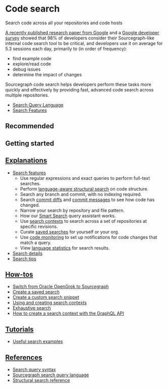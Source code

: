 # Code search

<p className="subtitle">Search code across all your repositories and code hosts</p>

[A recently published research paper from Google](https://static.googleusercontent.com/media/research.google.com/en//pubs/archive/43835.pdf) and a [Google developer survey](https://docs.google.com/document/d/1LQxLk4E3lrb3fIsVKlANu_pUjnILteoWMMNiJQmqNVU/edit#heading=h.xxziwxixfqq3) showed that 98% of developers consider their Sourcegraph-like internal code search tool to be critical, and developers use it on average for 5.3 sessions each day, primarily to (in order of frequency):

- find example code
- explore/read code
- debug issues
- determine the impact of changes

Sourcegraph code search helps developers perform these tasks more quickly and effectively by providing fast, advanced code search across multiple repositories.

- [Search Query Language](reference/queries)
- [Search Features](explanations/features)

## Recommended

<LinkCards>

  <LinkCard href="https://about.sourcegraph.com/get-started?t=enterprise" imgSrc="https://sourcegraph.com/.assets/img/sourcegraph-mark.svg" imgAlt="Sourcegraph" title="Get single-tenant instance managed by Sourcegraph." description="Sign up and get a 30 day free trial for your team." />

</LinkCards>

## Getting started

<QuickLinks>

<QuickLink title="New to Code Search?" icon='lightbulb' href="tutorials/examples" description="See search examples for inspiration." />

<QuickLink title="Intro to code search video" icon='lightbulb' href="https://www.youtube.com/watch?v=GQj5jXdON3A" description="Watch the intro to code search video to see what you can do with Sourcegraph search." />

<QuickLink title="Learn the search syntax" icon='lightbulb' href="reference/queries" description="Learn the search syntax for writing powerful search queries." />

</QuickLinks>


## [Explanations](explanations/index.md)

- [Search features](explanations/features.md)
  - Use regular expressions and exact queries to perform full-text searches.
  - Perform [language-aware structural search](explanations/features.md#language-aware-structural-code-search) on code structure.
  - Search any branch and commit, with no indexing required.
  - Search [commit diffs](explanations/features.md#commit-diff-search) and [commit messages](explanations/features.md#commit-message-search) to see how code has changed.
  - Narrow your search by repository and file pattern.
  - How our [Smart Search](explanations/features.md#smart-search) query assistant works.
  - Use [search contexts](explanations/features.md#search-contexts) to search across a set of repositories at specific revisions.
  - Curate [saved searches](explanations/features.md#saved-searches) for yourself or your org.
  - Use [code monitoring](../code_monitoring/index.md) to set up notifications for code changes that match a query.
  - View [language statistics](explanations/features.md#statistics) for search results.
- [Search details](explanations/search_details.md)
- [Search tips](explanations/tips.md)

## [How-tos](how-to/index.md)

- [Switch from Oracle OpenGrok to Sourcegraph](how-to/opengrok.md)
- [Create a saved search](how-to/saved_searches.md)
- [Create a custom search snippet](how-to/snippets.md)
- [Using and creating search contexts](how-to/search_contexts.md)
- [Exhaustive search](how-to/exhaustive.md)
- [How to create a search context with the GraphQL API](how-to/create_search_context_graphql.md)


## [Tutorials](tutorials/index.md)

- [Useful search examples](tutorials/examples.md)

## [References](reference/index.md)

- [Search query syntax](reference/queries.md)
- [Sourcegraph search query language](reference/language.md)
- [Structural search reference](reference/structural.md)
